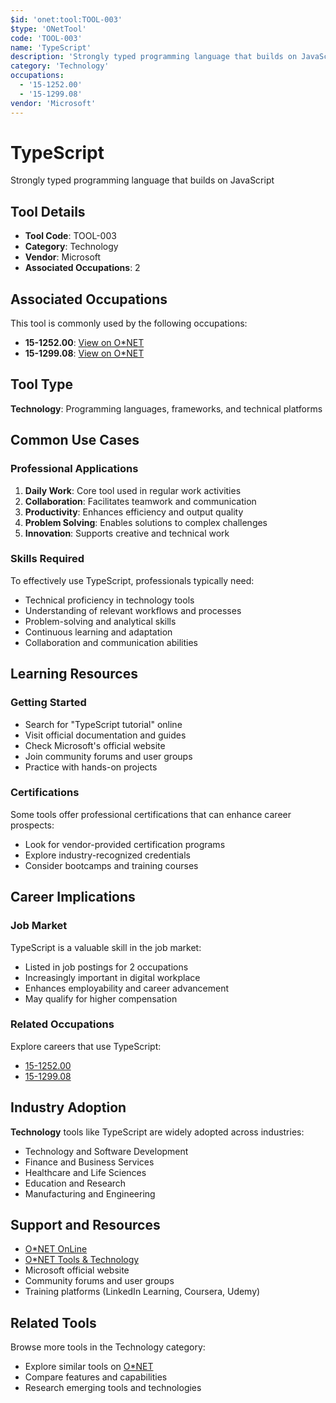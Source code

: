 ```yaml
---
$id: 'onet:tool:TOOL-003'
$type: 'ONetTool'
code: 'TOOL-003'
name: 'TypeScript'
description: 'Strongly typed programming language that builds on JavaScript'
category: 'Technology'
occupations:
  - '15-1252.00'
  - '15-1299.08'
vendor: 'Microsoft'
---
```


# TypeScript

Strongly typed programming language that builds on JavaScript

## Tool Details

- **Tool Code**: TOOL-003
- **Category**: Technology
- **Vendor**: Microsoft
- **Associated Occupations**: 2

## Associated Occupations

This tool is commonly used by the following occupations:

- **15-1252.00**: [View on O\*NET](https://www.onetonline.org/link/summary/15-1252.00)
- **15-1299.08**: [View on O\*NET](https://www.onetonline.org/link/summary/15-1299.08)

## Tool Type

**Technology**: Programming languages, frameworks, and technical platforms

## Common Use Cases

### Professional Applications

1. **Daily Work**: Core tool used in regular work activities
2. **Collaboration**: Facilitates teamwork and communication
3. **Productivity**: Enhances efficiency and output quality
4. **Problem Solving**: Enables solutions to complex challenges
5. **Innovation**: Supports creative and technical work

### Skills Required

To effectively use TypeScript, professionals typically need:

- Technical proficiency in technology tools
- Understanding of relevant workflows and processes
- Problem-solving and analytical skills
- Continuous learning and adaptation
- Collaboration and communication abilities

## Learning Resources

### Getting Started

- Search for "TypeScript tutorial" online
- Visit official documentation and guides
- Check Microsoft's official website
- Join community forums and user groups
- Practice with hands-on projects

### Certifications

Some tools offer professional certifications that can enhance career prospects:

- Look for vendor-provided certification programs
- Explore industry-recognized credentials
- Consider bootcamps and training courses

## Career Implications

### Job Market

TypeScript is a valuable skill in the job market:

- Listed in job postings for 2 occupations
- Increasingly important in digital workplace
- Enhances employability and career advancement
- May qualify for higher compensation

### Related Occupations

Explore careers that use TypeScript:

- [15-1252.00](https://www.onetonline.org/link/summary/15-1252.00)
- [15-1299.08](https://www.onetonline.org/link/summary/15-1299.08)

## Industry Adoption

**Technology** tools like TypeScript are widely adopted across industries:

- Technology and Software Development
- Finance and Business Services
- Healthcare and Life Sciences
- Education and Research
- Manufacturing and Engineering

## Support and Resources

- [O\*NET OnLine](https://www.onetonline.org/)
- [O\*NET Tools & Technology](https://www.onetonline.org/find/descriptor/browse/Tools_and_Technology/)
- Microsoft official website
- Community forums and user groups
- Training platforms (LinkedIn Learning, Coursera, Udemy)

## Related Tools

Browse more tools in the Technology category:

- Explore similar tools on [O\*NET](https://www.onetonline.org/)
- Compare features and capabilities
- Research emerging tools and technologies
